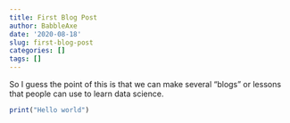 ```yaml
---
title: First Blog Post
author: BabbleAxe
date: '2020-08-18'
slug: first-blog-post
categories: []
tags: []
---
```


So I guess the point of this is that we can make several "blogs" or lessons that people can use to learn data science.

```r
print("Hello world")
```